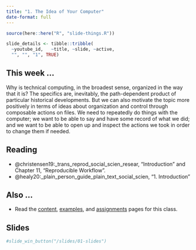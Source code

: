 ```yaml
---
title: "1. The Idea of Your Computer"
date-format: full
---
```


```r
source(here::here("R", "slide-things.R"))

slide_details <- tibble::tribble(
  ~youtube_id,   ~title, ~slide, ~active,
  "", "", "1", TRUE)

```

## This week ...

Why is technical computing, in the broadest sense, organized in the way that it is? The specifics are, inevitably, the path-dependent product of particular historical developments. But we can also motivate the topic more positively in terms of ideas about organization and control through composable actions on files. We need to repeatedly do things with the computer; we want to be able to say and have some record of what we did; and we want to be able to open up and inspect the actions we took in order to change them if needed. 

## Reading

- @christensen19:_trans_reprod_social_scien_resear, "Introduction" and Chapter 11, "Reproducible Workflow".  
- @healy20:_plain_person_guide_plain_text_social_scien, "1. Introduction"


## Also ... 

-   Read the [content](/content/index.qmd), [examples](/example/index.qmd), and [assignments](/assignment/index.qmd) pages for this class.


## Slides

```{=html}
<script type="application/javascript">

function resizeIFrameToFitContent( iFrame ) {

   iFrame.width  = document.getElementById("quarto-document-content").clientWidth;
   iFrame.height  = (document.getElementById("quarto-document-content").clientWidth * 0.5625)
}

window.addEventListener('DOMContentLoaded', function(e) {

    var iFrame = document.getElementById( 'quartoframe' );
    resizeIFrameToFitContent( iFrame );
    } );

</script>
<!--iframe class="slide-deck" id="quartoframe" src="../slides/01-slides.html"></iframe-->
```
```r
#slide_win_button("/slides/01-slides")
```
